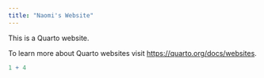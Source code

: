 ```yaml
---
title: "Naomi's Website"
---
```


This is a Quarto website.

To learn more about Quarto websites visit <https://quarto.org/docs/websites>.

```r
1 + 4
```
